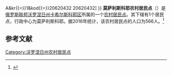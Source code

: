 {{Infobox Settlement
| official_name = 莫萨利斯科耶农村居民点
| native_name = Мосальское сельское поселение
| settlement_type = [[农村居民点|农村居民点]]
| subdivision_type = [[国家|国家]]
| subdivision_type1 = [[州_(俄罗斯)|州]]
| subdivision_type2 = [[区_(苏联)|区]]
| subdivision_name = {{RUS}}
| subdivision_name1 = [[沃罗涅日州|沃罗涅日州]]
| subdivision_name2 = [[卡希尔斯科耶区|卡希尔斯科耶区]]
| seat_type = 行政中心
| seat = 莫萨利斯科耶
| population_as_of=2016
| population_footnotes = <ref name=stat />
| population_total = 566
| coordinates_display = inline,title
| latd =  | latm =  | lats =  | latNS = N
| longd =  | longm =  | longs =  | longEW = E
| timezone = [[莫斯科时间|MSK]]
| utc_offset = +3
| blank_name = [[俄罗斯市政土地区划代码|OKTMO编码]]
| blank_info = [http://classif.spb.ru/classificators/view/tma.php?st{{=}}A&kr{{=}}1&kod{{=}}20620432 20620432]
}}
'''莫萨利斯科耶农村居民点'''（{{lang-ru|Мосальское сельское поселение}}）是[[俄罗斯联邦|俄罗斯联邦]][[沃罗涅日州|沃罗涅日州]][[卡希尔斯科耶区|卡希尔斯科耶区]]所属的一个[[农村居民点|农村居民点]]。其下辖有1个居民点，行政中心为莫萨利斯科耶。据2016年统计，该农村居民点的人口为566人。<ref name=stat>{{cite web | url = http://www.gks.ru/free_doc/doc_2016/bul_dr/mun_obr2016.rar | title = Численность населения Российской Федерации по муниципальным образованиям на 1 января 2016 года | language = ru | accessdate = 2017-01-18 | archive-date = 2019-05-13 | archive-url = https://web.archive.org/web/20190513150350/http://www.gks.ru/free_doc/doc_2016/bul_dr/mun_obr2016.rar | dead-url = no }}</ref>

== 参考文献 ==
{{reflist}}

{{Russia-stub}}

[[Category:沃罗涅日州农村居民点|Category:沃罗涅日州农村居民点]]